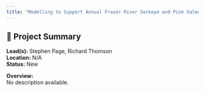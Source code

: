 ```yaml
---
title: "Modelling to Support Annual Fraser River Sockeye and Pink Salmon Forecasts"
---
```


## 🧬 Project Summary

**Lead(s):** Stephen Page, Richard Thomson  
**Location:** N/A  
**Status:** New  

**Overview:**  
No description available.